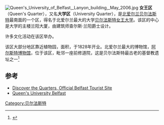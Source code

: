 [[Image:Queen's_University_of_Belfast,_Lanyon_building,_May_2006.jpg|thumb]]
'''女王区'''（Queen's Quarter），又名'''大学区'''（University Quarter），是[[北爱尔兰|北爱尔兰]][[贝尔法斯特|贝尔法斯特]]最南面的一个区，得名于北爱尔兰最大的大学[[贝尔法斯特女王大学|贝尔法斯特女王大学]]。该区的中心是大学的主楼兰阳大厦，由建筑师查尔斯·兰阳爵士设计。

许多文化活动在该区举办。

该区大部分地区靠近植物园，面积{{convert|28|acre|m2|adj=on}}，于1828年开业。北爱尔兰最大的博物馆，[[阿尔斯特博物馆|阿尔斯特博物馆]]，位于该区，毗邻一座前修道院，这是贝尔法斯特最古老的基督教遗址之一<ref>{{cite book
  | last = Lowry
  | first = Mary
  | authorlink = 
  | coauthors = 
  | title = The Story of Belfast and its Surroundings
  | publisher = Headley Bros
  | date = 1913
  | location = London
  | pages = 
  | url = http://www.libraryireland.com/Belfast-History/Origin-Street-Names.php
  | doi = 
  | id = 
  | isbn = 
  | access-date = 2014-06-05
  | archive-date = 2014-08-05
  | archive-url = https://web.archive.org/web/20140805025023/http://www.libraryireland.com/Belfast-History/Origin-Street-Names.php
  | dead-url = yes
  }}</ref>

==参考==
{{Reflist}}
*[https://web.archive.org/web/20090412070027/http://www.gotobelfast.com/index.cfm/level/page/category_key/197/Page_Key/574/Parent_Key/0/Content_Key/912/type/Page/PaGeName/Discover_the_Quarters Discover the Quarters, Official Belfast Tourist Site]
*[http://www.qub.ac.uk/ Queen's University Belfast]{{Wayback|url=http://www.qub.ac.uk/ |date=20140606022419 }}

[[Category:贝尔法斯特|Category:贝尔法斯特]]